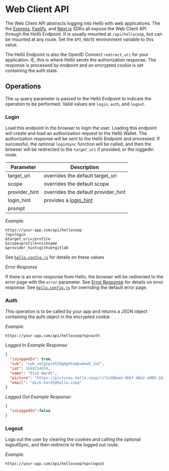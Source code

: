 # Web Client API

The Web Client API abstracts logging into Hellō with web applications. The the [Express](/docs/sdks/express), [Fastify](/docs/sdks/fastify), and [Next.js](/docs/sdks/nextjs) SDKs all expose the Web Client API through the Hellō Endpoint. It is usually mounted at `/api/hellocoop`, but can be mounted at any route. Set the `API_ROUTE` environment variable to this value.

The Hellō Endpoint is also the OpenID Connect `redirect_uri` for your application. IE, this is where Hellō sends the authorization response. The response is processed by endpoint and an encrypted cookie is set containing the auth state.

## Operations

The `op` query parameter is passed to the Hellō Endpoint to indicate the operation to be performed. Valid values are `login`, `auth`, and `logout`. 

### Login

Load this endpoint in the browser to login the user. Loading this endpoint will create and load an authorization request to the Hellō Wallet. The authorization response will be sent to the Hellō Endpoint and processed. If successful, the optional `loginSync` function will be called, and then the browser will be redirected to the `target_uri` if provided, or the loggedIn route. 


| Parameter     | Description |
|-|-|
| target_uri    | overrides the default target_uri |
| scope         | overrides the default scope |
| provider_hint | overrides the default provider_hint |
| login_hint    | provides a [login_hint]() |
| prompt        | 

*Example:*

```http
https://your-app.com/api/hellocoop
?op=login
&target_uri=/profile
&scope=profile+nickname
&provider_hint=github+gitlab
```
See [`hello.config.js`](/docs/sdks/config/) for details on these values

*Error Response*

If there is an error response from Hello, the browser will be redirected to the error page with the `error` parameter. See [Error Response](/docs/oidc/errors) for details on error response. See [`hello.config.js`](/docs/sdks/config/) for overriding the default error page.


### Auth

This operation is to be called by your app and returns a JSON object containing the auth object in the encrypted cookie.

*Example:*

```http
https://your-app.com/api/hellocoop?op=auth
```

*Logged In Example Response:*

```json
{
  "isLoggedIn": true,
  "sub": "sub_vvCgtpv35lDgQpHtxmpvmnxK_2nZ",
  "iat": 1699234659,
  "name": "Dick Hardt",
  "picture": "https://pictures.hello.coop/r/7a160eed-46bf-48e2-a909-161745535895.png",
  "email": "dick.hardt@hello.coop"
}

```

*Logged Out Example Response:*

```json
{
  "isLoggedIn":false
}
```


### Logout

Logs out the user by clearing the cookies and calling the optional logoutSync, and then redirects to the logged out route.

*Example:*

```http
https://your-app.com/api/hellocoop?op=logout
```